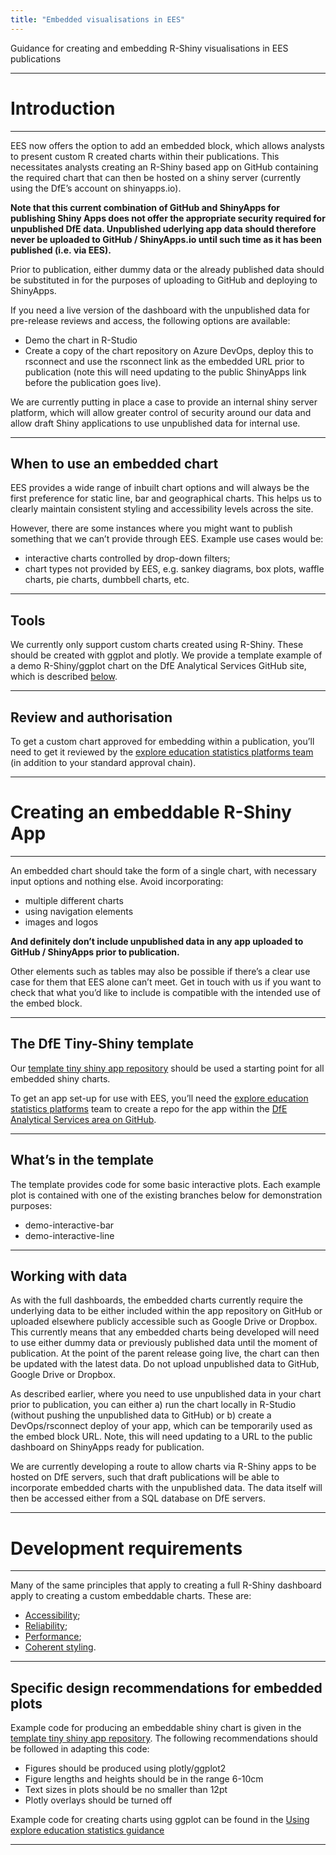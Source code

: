 ```yaml
---
title: "Embedded visualisations in EES"
---
```


<p class="text-muted">Guidance for creating and embedding R-Shiny visualisations in EES publications</p>

---

# Introduction

---

EES now offers the option to add an embedded block, which allows analysts to present custom R created charts within their publications. This necessitates analysts creating an R-Shiny based app on GitHub containing the required chart that can then be hosted on a shiny server (currently using the DfE's account on shinyapps.io).

**Note that this current combination of GitHub and ShinyApps for publishing Shiny Apps does not offer the appropriate security required for unpublished DfE data. Unpublished uderlying app data should therefore never be uploaded to GitHub / ShinyApps.io until such time as it has been published (i.e. via EES).** 

Prior to publication, either dummy data or the already published data should be substituted in for the purposes of uploading to GitHub and deploying to ShinyApps.

If you need a live version of the dashboard with the unpublished data for pre-release reviews and access, the following options are available:

* Demo the chart in R-Studio
* Create a copy of the chart repository on Azure DevOps, deploy this to rsconnect and use the rsconnect link as the embedded URL prior to publication (note this will need updating to the public ShinyApps link before the publication goes live).

We are currently putting in place a case to provide an internal shiny server platform, which will allow greater control of security around our data and allow draft Shiny applications to use unpublished data for internal use.

---

## When to use an embedded chart


EES provides a wide range of inbuilt chart options and will always be the first preference for static line, bar and geographical charts. This helps us to clearly maintain consistent styling and accessibility levels across the site.

However, there are some instances where you might want to publish something that we can't provide through EES. Example use cases would be:

   - interactive charts controlled by drop-down filters;
   - chart types not provided by EES, e.g. sankey diagrams, box plots, waffle charts, pie charts, dumbbell charts, etc.

---

## Tools


We currently only support custom charts created using R-Shiny. These should be created with ggplot and plotly. We provide a template example of a demo R-Shiny/ggplot chart on the DfE Analytical Services GitHub site, which is described [below](#the-dfe-tiny-shiny-template).

---

## Review and authorisation


To get a custom chart approved for embedding within a publication, you'll need to get it reviewed by the [explore education statistics platforms team](mailto:explore.statistics@education.gov.uk) (in addition to your standard approval chain).

---

# Creating an embeddable R-Shiny App

---

An embedded chart should take the form of a single chart, with necessary input options and nothing else. Avoid incorporating:

* multiple different charts
* using navigation elements
* images and logos

**And definitely don't include unpublished data in any app uploaded to GitHub / ShinyApps prior to publication.**

Other elements such as tables may also be possible if there's a clear use case for them that EES alone can't meet. Get in touch with us if you want to check that what you'd like to include is compatible with the intended use of the embed block.

---

## The DfE Tiny-Shiny template


Our [template tiny shiny app repository](https://github.com/dfe-analytical-services/dfe-tiny-shiny) should be used a starting point for all embedded shiny charts.

To get an app set-up for use with EES, you'll need the [explore education statistics platforms](mailto:explore.statistics@education.gov.uk) team to create a repo for the app within the [DfE Analytical Services area on GitHub](https://github.com/dfe-analytical-services/dfe-tiny-shiny).

---

## What's in the template


The template provides code for some basic interactive plots. Each example plot is contained with one of the existing branches below for demonstration purposes:

* demo-interactive-bar
* demo-interactive-line

---

## Working with data


As with the full dashboards, the embedded charts currently require the underlying data to be either included within the app repository on GitHub or uploaded elsewhere publicly accessible such as Google Drive or Dropbox. This currently means that any embedded charts being developed will need to use either dummy data or previously published data until the moment of publication. At the point of the parent release going live, the chart can then be updated with the latest data. Do not upload unpublished data to GitHub, Google Drive or Dropbox.

As described earlier, where you need to use unpublished data in your chart prior to publication, you can either a) run the chart locally in R-Studio (without pushing the unpublished data to GitHub) or b) create a DevOps/rsconnect deploy of your app, which can be temporarily used as the embed block URL. Note, this will need updating to a URL to the public dashboard on ShinyApps ready for publication.

We are currently developing a route to allow charts via R-Shiny apps to be hosted on DfE servers, such that draft publications will be able to incorporate embedded charts with the unpublished data. The data itself will then be accessed either from a SQL database on DfE servers.

---

# Development requirements

---

Many of the same principles that apply to creating a full R-Shiny dashboard apply to creating a custom embeddable charts. These are:

   * [Accessibility](dashboards.html#accessibility-testing);
   * [Reliability](dashboards.html#testing-r-shiny);
   * [Performance](dashboards.html#performance-testing);
   * [Coherent styling](dashboards.html#styling).

---

## Specific design recommendations for embedded plots


Example code for producing an embeddable shiny chart is given in the [template tiny shiny app repository](https://github.com/dfe-analytical-services/dfe-tiny-shiny/server.R). The following recommendations should be followed in adapting this code:

* Figures should be produced using plotly/ggplot2
* Figure lengths and heights should be in the range 6-10cm
* Text sizes in plots should be no smaller than 12pt
* Plotly overlays should be turned off

Example code for creating charts using ggplot can be found in the [Using explore education statistics guidance](../publishing-statistics/ees.html#example-ggplot-chart-code)

---
